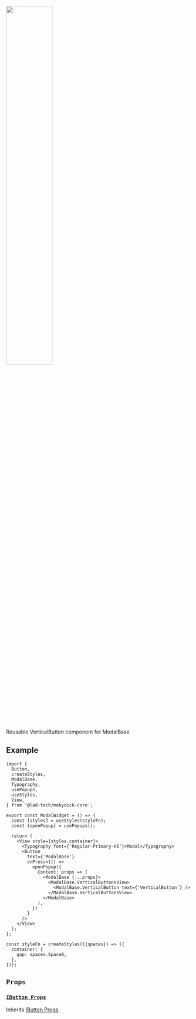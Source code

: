
<img src={VerticalButtonsView} width="50%"/>

Reusable VerticalButton component for ModalBase

## Example

```tsx
import {
  Button,
  createStyles,
  ModalBase,
  Typography,
  usePopups,
  useStyles,
  View,
} from '@lad-tech/mobydick-core';

export const ModalWidget = () => {
  const [styles] = useStyles(styleFn);
  const {openPopup} = usePopups();

  return (
    <View style={styles.container}>
      <Typography font={'Regular-Primary-H5'}>Modal</Typography>
      <Button
        text={'ModalBase'}
        onPress={() =>
          openPopup({
            Content: props => (
              <ModalBase {...props}>
                <ModalBase.VerticalButtonsView>
                  <ModalBase.VerticalButton text={'VerticalButton'} />
                </ModalBase.VerticalButtonsView>
              </ModalBase>
            ),
          })
        }
      />
    </View>
  );
};

const styleFn = createStyles(({spaces}) => ({
  container: {
    gap: spaces.Space8,
  },
}));
```


## `Props`

### [`IButton Props`](https://github.com/lad-tech/mobydick/blob/main/packages/core/src/cta/components/Button/types.ts#L35)

Inherits [IButton Props](https://github.com/lad-tech/mobydick/blob/main/packages/core/src/cta/components/Button/types.ts#L35)



